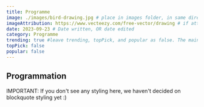 ```yaml
---
title: Programme
image: ./images/bird-drawing.jpg # place in images folder, in same directory
imageAttribution: https://www.vecteezy.com/free-vector/drawing # if attribution needed, put link to source
date: 2023-09-23 # Date written, OR date edited
category: Programme
trending: true #leave trending, topPick, and popular as false. The maintainers typically decide this :)
topPick: false
popular: false
---
```


## Programmation

IMPORTANT: If you don't see any styling here, we haven't decided on blockquote styling yet :)